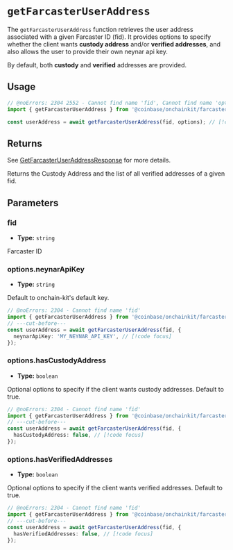 
# `getFarcasterUserAddress`

The `getFarcasterUserAddress` function retrieves the user address associated
with a given Farcaster ID (fid). It provides options to specify whether
the client wants **custody address** and/or **verified addresses**,
and also allows the user to provide their own neynar api key.

By default, both **custody** and **verified** addresses are provided.

## Usage

```ts twoslash
// @noErrors: 2304 2552 - Cannot find name 'fid', Cannot find name 'options'
import { getFarcasterUserAddress } from '@coinbase/onchainkit/farcaster';

const userAddress = await getFarcasterUserAddress(fid, options); // [!code focus]
```

## Returns

See [GetFarcasterUserAddressResponse](/builderkits/onchainkit/farcaster/types#getfarcasteruseraddressresponse) for more details.

Returns the Custody Address and the list of all verified addresses of a given fid.

## Parameters

### fid

- **Type:** `string`

Farcaster ID

### options.neynarApiKey

- **Type:** `string`

Default to onchain-kit's default key.

```ts twoslash
// @noErrors: 2304 - Cannot find name 'fid'
import { getFarcasterUserAddress } from '@coinbase/onchainkit/farcaster';
// ---cut-before---
const userAddress = await getFarcasterUserAddress(fid, {
  neynarApiKey: 'MY_NEYNAR_API_KEY', // [!code focus]
});
```

### options.hasCustodyAddress

- **Type:** `boolean`

Optional options to specify if the client wants custody addresses. Default to true.

```ts twoslash
// @noErrors: 2304 - Cannot find name 'fid'
import { getFarcasterUserAddress } from '@coinbase/onchainkit/farcaster';
// ---cut-before---
const userAddress = await getFarcasterUserAddress(fid, {
  hasCustodyAddress: false, // [!code focus]
});
```

### options.hasVerifiedAddresses

- **Type:** `boolean`

Optional options to specify if the client wants verified addresses. Default to true.

```ts twoslash
// @noErrors: 2304 - Cannot find name 'fid'
import { getFarcasterUserAddress } from '@coinbase/onchainkit/farcaster';
// ---cut-before---
const userAddress = await getFarcasterUserAddress(fid, {
  hasVerifiedAddresses: false, // [!code focus]
});
```

<FeedbackWidget />
